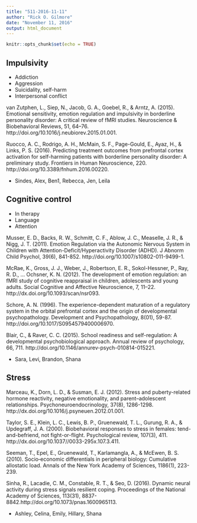 ```yaml
---
title: "511-2016-11-11"
author: "Rick O. Gilmore"
date: "November 11, 2016"
output: html_document
---
```


```r
knitr::opts_chunk$set(echo = TRUE)
```

## Impulsivity

- Addiction
- Aggression
- Suicidality, self-harm
- Interpersonal conflict
    
van Zutphen, L., Siep, N., Jacob, G. A., Goebel, R., & Arntz, A. (2015). Emotional sensitivity, emotion regulation and impulsivity in borderline personality disorder: A critical review of fMRI studies. Neuroscience & Biobehavioral Reviews, 51, 64–76. http://doi.org/10.1016/j.neubiorev.2015.01.001.

Ruocco, A. C., Rodrigo, A. H., McMain, S. F., Page-Gould, E., Ayaz, H., & Links, P. S. (2016). Predicting treatment outcomes from prefrontal cortex activation for self-harming patients with borderline personality disorder: A preliminary study. Frontiers in Human Neuroscience, 220. http://doi.org/10.3389/fnhum.2016.00220.

- Sindes, Alex, Ben1, Rebecca, Jen, Leila

## Cognitive control

- In therapy
- Language
- Attention

Musser, E. D., Backs, R. W., Schmitt, C. F., Ablow, J. C., Measelle, J. R., & Nigg, J. T. (2011). Emotion Regulation via the Autonomic Nervous System in Children with Attention-Deficit/Hyperactivity Disorder (ADHD). J Abnorm Child Psychol, 39(6), 841-852. http://doi.org/10.1007/s10802-011-9499-1.

McRae, K., Gross, J. J., Weber, J., Robertson, E. R., Sokol-Hessner, P., Ray, R. D., … Ochsner, K. N. (2012). The development of emotion regulation: an fMRI study of cognitive reappraisal in children, adolescents and young adults. Social Cognitive and Affective Neuroscience, 7, 11–22. http://dx.doi.org/10.1093/scan/nsr093.

Schore, A. N. (1996). The experience-dependent maturation of a regulatory system in the orbital prefrontal cortex and the origin of developmental psychopathology. Development and Psychopathology, 8(01), 59-87. http://doi.org/10.1017/S0954579400006970.

Blair, C., & Raver, C. C. (2015). School readiness and self-regulation: A developmental psychobiological approach. Annual review of psychology, 66, 711. http://doi.org/10.1146/annurev-psych-010814-015221.

- Sara, Levi, Brandon, Shana

## Stress

Marceau, K., Dorn, L. D., & Susman, E. J. (2012). Stress and puberty-related hormone reactivity, negative emotionality, and parent–adolescent relationships. Psychoneuroendocrinology, 37(8), 1286-1298. http://dx.doi.org/10.1016/j.psyneuen.2012.01.001.

Taylor, S. E., Klein, L. C., Lewis, B. P., Gruenewald, T. L., Gurung, R. A., & Updegraff, J. A. (2000). Biobehavioral responses to stress in females: tend-and-befriend, not fight-or-flight. Psychological review, 107(3), 411. http://dx.doi.org/10.1037//0033-295x.107.3.411.

Seeman, T., Epel, E., Gruenewald, T., Karlamangla, A., & McEwen, B. S. (2010). Socio‐economic differentials in peripheral biology: Cumulative allostatic load. Annals of the New York Academy of Sciences, 1186(1), 223-239.

Sinha, R., Lacadie, C. M., Constable, R. T., & Seo, D. (2016). Dynamic neural activity during stress signals resilient coping. Proceedings of the National Academy of Sciences, 113(31), 8837-8842.http://doi.org/10.1073/pnas.1600965113.

- Ashley, Celina, Emily, Hillary, Shana
